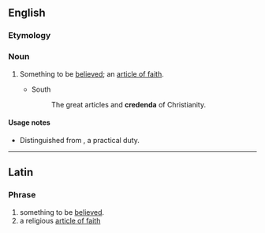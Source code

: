 ==English==

===Etymology===
{{etyl|la}} {{lena}}

===Noun===
{{en-noun|credenda}}

# {{theology}} Something to be [[believe]]d; an [[article of faith]].
#* South
#*: The great articles and '''credenda''' of Christianity.

====Usage notes====
* Distinguished from {{term|agendum}}, a practical duty.

{{Webster 1913}}

----

==Latin==

===Phrase===
{{head|la|phrase}}

# something to be [[believed]]. 
# a religious [[article of faith]]